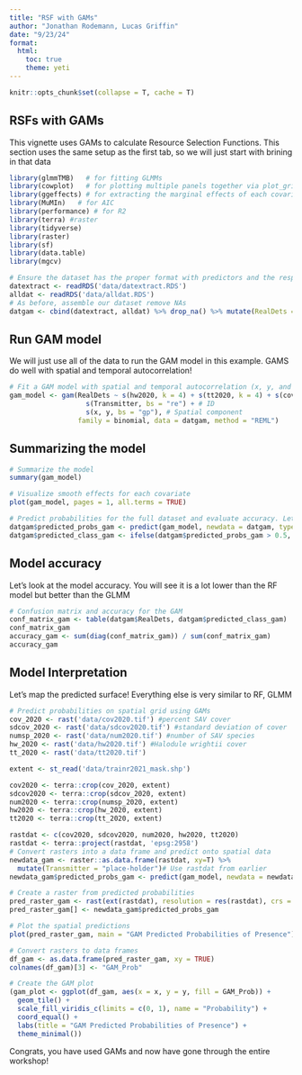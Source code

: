 ```yaml
---
title: "RSF with GAMs"
author: "Jonathan Rodemann, Lucas Griffin"
date: "9/23/24"
format: 
  html:
    toc: true
    theme: yeti
---
```


```r
knitr::opts_chunk$set(collapse = T, cache = T)
```

## RSFs with GAMs
This vignette uses GAMs to calculate Resource Selection Functions. This section uses the same setup as the first tab, so we will just start with brining in that data


```r
library(glmmTMB)   # for fitting GLMMs
library(cowplot)   # for plotting multiple panels together via plot_grid function
library(ggeffects) # for extracting the marginal effects of each covariate in the model
library(MuMIn)   # for AIC
library(performance) # for R2
library(terra) #raster
library(tidyverse)
library(raster)
library(sf)
library(data.table)
library(mgcv)

# Ensure the dataset has the proper format with predictors and the response variable (RealDets)
datextract <- readRDS('data/datextract.RDS')
alldat <- readRDS('data/alldat.RDS')
# As before, assemble our dataset remove NAs
datgam <- cbind(datextract, alldat) %>% drop_na() %>% mutate(RealDets = as.factor(RealDets), Transmitter = as.factor(Transmitter))
```

## Run GAM model
We will just use all of the data to run the GAM model in this example. GAMS do well with spatial and temporal autocorrelation!

```r
# Fit a GAM model with spatial and temporal autocorrelation (x, y, and Date). Stay tuned for 
gam_model <- gam(RealDets ~ s(hw2020, k = 4) + s(tt2020, k = 4) + s(cov2020, k = 4) + s(sdcov2020, k = 4) + s(num2020, k = 4) +
                   s(Transmitter, bs = "re") + # ID
                   s(x, y, bs = "gp"), # Spatial component
                 family = binomial, data = datgam, method = "REML")
```

## Summarizing the model


```r
# Summarize the model
summary(gam_model)

# Visualize smooth effects for each covariate
plot(gam_model, pages = 1, all.terms = TRUE)

# Predict probabilities for the full dataset and evaluate accuracy. Let's skip the test vs. training - it's similar to GLMMs. 
datgam$predicted_probs_gam <- predict(gam_model, newdata = datgam, type = "response")
datgam$predicted_class_gam <- ifelse(datgam$predicted_probs_gam > 0.5, 1, 0)
```
## Model accuracy

Let's look at the model accuracy. You will see it is a lot lower than the RF model but better than the GLMM

```r
# Confusion matrix and accuracy for the GAM
conf_matrix_gam <- table(datgam$RealDets, datgam$predicted_class_gam)
conf_matrix_gam
accuracy_gam <- sum(diag(conf_matrix_gam)) / sum(conf_matrix_gam)
accuracy_gam
```

## Model Interpretation
Let's map the predicted surface! Everything else is very similar to RF, GLMM

```r
# Predict probabilities on spatial grid using GAMs
cov_2020 <- rast('data/cov2020.tif') #percent SAV cover
sdcov_2020 <- rast('data/sdcov2020.tif') #standard deviation of cover
numsp_2020 <- rast('data/num2020.tif') #number of SAV species
hw_2020 <- rast('data/hw2020.tif') #Halodule wrightii cover
tt_2020 <- rast('data/tt2020.tif')

extent <- st_read('data/trainr2021_mask.shp')

cov2020 <- terra::crop(cov_2020, extent)
sdcov2020 <- terra::crop(sdcov_2020, extent)
num2020 <- terra::crop(numsp_2020, extent)
hw2020 <- terra::crop(hw_2020, extent)
tt2020 <- terra::crop(tt_2020, extent)

rastdat <- c(cov2020, sdcov2020, num2020, hw2020, tt2020)
rastdat <- terra::project(rastdat, 'epsg:2958')
# Convert rasters into a data frame and predict onto spatial data
newdata_gam <- raster::as.data.frame(rastdat, xy=T) %>% 
  mutate(Transmitter = "place-holder")# Use rastdat from earlier
newdata_gam$predicted_probs_gam <- predict(gam_model, newdata = newdata_gam, type = "response")

# Create a raster from predicted probabilities
pred_raster_gam <- rast(ext(rastdat), resolution = res(rastdat), crs = crs(rastdat))
pred_raster_gam[] <- newdata_gam$predicted_probs_gam

# Plot the spatial predictions
plot(pred_raster_gam, main = "GAM Predicted Probabilities of Presence")

# Convert rasters to data frames
df_gam <- as.data.frame(pred_raster_gam, xy = TRUE)
colnames(df_gam)[3] <- "GAM_Prob" 

# Create the GAM plot
(gam_plot <- ggplot(df_gam, aes(x = x, y = y, fill = GAM_Prob)) +
  geom_tile() +
  scale_fill_viridis_c(limits = c(0, 1), name = "Probability") + 
  coord_equal() +
  labs(title = "GAM Predicted Probabilities of Presence") +
  theme_minimal())

```

Congrats, you have used GAMs and now have gone through the entire workshop!
